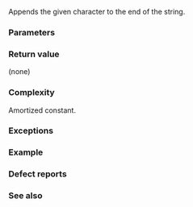 {{cpp/string/basic_string/title|push_back}}
{{cpp/string/basic_string/navbar}}
{{ddcla|constexpr=c++20|
void push_back( CharT ch );
}}

Appends the given character {{c|ch}} to the end of the string.

===Parameters===
{{par begin}}
{{par|ch|the character to append}}
{{par end}} 

===Return value===
(none)

===Complexity===
Amortized constant.

===Exceptions===
{{cpp/string/basic_string/length error note}}

{{cpp/strong exception safety guarantee}}

===Example===
{{example
|code=
#include &lt;iomanip&gt;
#include &lt;iostream&gt;
#include &lt;string&gt;

int main()
{
    std::string str{"Short string"};
    std::cout &lt;&lt; "1) " &lt;&lt; std::quoted(str) &lt;&lt; ", size: " &lt;&lt; str.size() &lt;&lt; '\n';
    
    str.push_back('!');
    std::cout &lt;&lt; "2) " &lt;&lt; std::quoted(str) &lt;&lt; ", size: " &lt;&lt; str.size() &lt;&lt; '\n';
}
|output=
1) "Short string", size: 12
2) "Short string!", size: 13
}}

===Defect reports===
{{dr list begin}}
{{dr list item|wg=lwg|dr=7|std=C++98|before=1) the description was missing in the C++ standard&lt;br&gt;2) the parameter type was {{c/core|const CharT}}|after=1) description added&lt;br&gt;2) changed to {{tt|CharT}}}}
{{dr list item|wg=lwg|dr=847|std=C++98|before=there was no exception safety guarantee|after=added strong exception safety guarantee}}
{{dr list end}}

===See also===
{{dsc begin}}
{{dsc inc|cpp/string/basic_string/dsc pop_back}}
{{dsc end}}

{{langlinks|de|es|fr|it|ja|pt|ru|zh}}